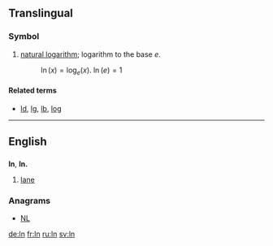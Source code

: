 ==Translingual==

===Symbol===
{{infl|mul|symbol}}

# {{mathematics|lang=mul}} [[natural logarithm]]; logarithm to the base <math>e</math>.
#: <math>\ln(x) = \log_{e}(x)</math>. <math> \ln(e) = 1 </math>

====Related terms====
* [[ld]], [[lg]], [[lb]], [[log]]

----

==English==

==={{abbreviation}}===
'''ln''', '''ln.'''

# [[lane]]

===Anagrams===
* [[NL#English|NL]]

[[de:ln]]
[[fr:ln]]
[[ru:ln]]
[[sv:ln]]